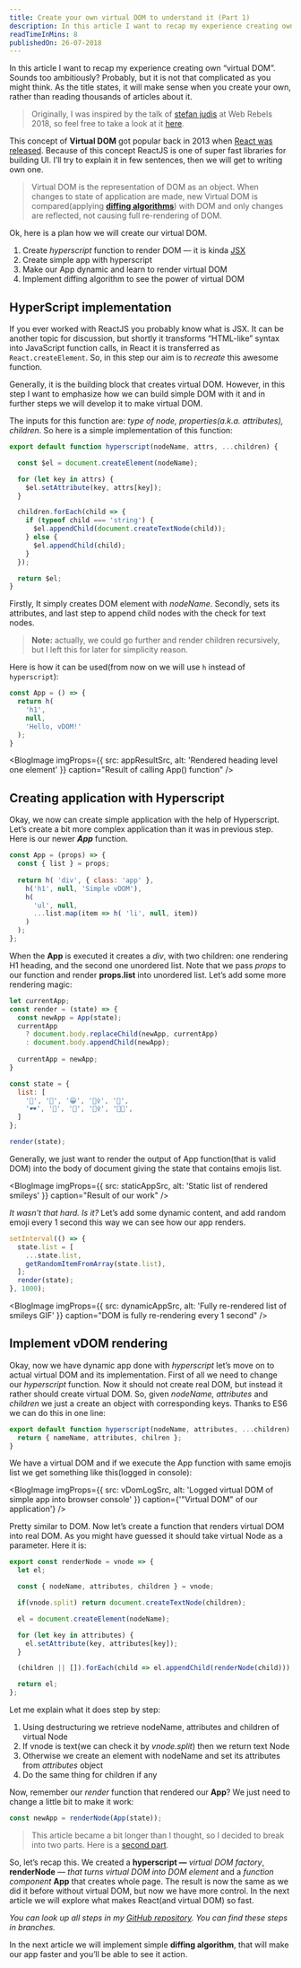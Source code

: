 ```yaml
---
title: Create your own virtual DOM to understand it (Part 1)
description: In this article I want to recap my experience creating own “virtual DOM”. Sounds too ambitiously? Probably, but it is not that complicated as you might think. As the title states, it will make sense when you create your own, rather than reading thousands of articles about it.
readTimeInMins: 8
publishedOn: 26-07-2018
---
```


In this article I want to recap my experience creating own “virtual DOM”. Sounds too ambitiously? Probably, but it is not that complicated as you might think. As the title states, it will make sense when you create your own, rather than reading thousands of articles about it.

> Originally, I was inspired by the talk of [stefan judis](https://medium.com/u/c3a0319fab53) at Web Rebels 2018, so feel free to take a look at it [here](https://youtu.be/kghSjWmNJyQ).

This concept of **Virtual DOM** got popular back in 2013 when [React was released](https://reactjs.org/blog/2013/06/05/why-react.html). Because of this concept ReactJS is one of super fast libraries for building UI. I’ll try to explain it in few sentences, then we will get to writing own one.

> Virtual DOM is the representation of DOM as an object. When changes to state of application are made, new Virtual DOM is compared(applying **[diffing algorithms](https://reactjs.org/docs/reconciliation.html)**) with DOM and only changes are reflected, not causing full re-rendering of DOM.

Ok, here is a plan how we will create our virtual DOM.

1. Create *hyperscript* function to render DOM — it is kinda [JSX](https://reactjs.org/docs/jsx-in-depth.html)
2. Create simple app with hyperscript
3. Make our App dynamic and learn to render virtual DOM
4. Implement diffing algorithm to see the power of virtual DOM

## HyperScript implementation

If you ever worked with ReactJS you probably know what is JSX. It can be another topic for discussion, but shortly it transforms “HTML-like” syntax into JavaScript function calls, in React it is transferred as `React.createElement`. So, in this step our aim is to *recreate* this awesome function.

Generally, it is the building block that creates virtual DOM. However, in this step I want to emphasize how we can build simple DOM with it and in further steps we will develop it to make virtual DOM.

The inputs for this function are: *type of node, properties(a.k.a. attributes), children*. So here is a simple implementation of this function:

```js
export default function hyperscript(nodeName, attrs, ...children) {

  const $el = document.createElement(nodeName);

  for (let key in attrs) {
    $el.setAttribute(key, attrs[key]);
  }

  children.forEach(child => {
    if (typeof child === 'string') {
      $el.appendChild(document.createTextNode(child));
    } else {
      $el.appendChild(child);
    }
  });

  return $el;
}
```

Firstly, It simply creates DOM element with *nodeName*. Secondly, sets its attributes, and last step to append child nodes with the check for text nodes.

> **Note:** actually, we could go further and render children recursively, but I left this for later for simplicity reason.

Here is how it can be used(from now on we will use `h` instead of `hyperscript`):

```js
const App = () => {
  return h(
    'h1',
    null,
    'Hello, vDOM!'
  );
}
```


<BlogImage
  imgProps={{ src: appResultSrc, alt: 'Rendered heading level one element' }}
  caption="Result of calling App() function" 
/>

## Creating application with Hyperscript

Okay, we now can create simple application with the help of Hyperscript. Let’s create a bit more complex application than it was in previous step. Here is our newer __*App*__ function.

```js
const App = (props) => {
  const { list } = props;
  
  return h( 'div', { class: 'app' },
    h('h1', null, 'Simple vDOM'),
    h(
      'ul', null,
      ...list.map(item => h( 'li', null, item))
    )
  );
};
```

When the **App** is executed it creates a *div*, with two children: one rendering H1 heading, and the second one unordered list. Note that we pass *props* to our function and render **props.list** into unordered list. Let’s add some more rendering magic:

```js
let currentApp;
const render = (state) => {
  const newApp = App(state);
  currentApp 
    ? document.body.replaceChild(newApp, currentApp)
    : document.body.appendChild(newApp);
  
  currentApp = newApp;
}

const state = {
  list: [
    '🕺', '💃', '😀', '🙋‍♀️', '💼',
    '🕶', '👏', '🤳', '🕵️‍♀️', '👩‍🔧',
  ]
};

render(state);
```

Generally, we just want to render the output of App function(that is valid DOM) into the body of document giving the state that contains emojis list.


<BlogImage 
  imgProps={{ src: staticAppSrc, alt: 'Static list of rendered smileys' }}
  caption="Result of our work"
/>

*It wasn’t that hard. Is it?* Let’s add some dynamic content, and add random emoji every 1 second this way we can see how our app renders.

```js
setInterval(() => {
  state.list = [
    ...state.list,
    getRandomItemFromArray(state.list),
  ];
  render(state);
}, 1000);
```


<BlogImage 
  imgProps={{ src: dynamicAppSrc, alt: 'Fully re-rendered list of smileys GIF' }}
  caption="DOM is fully re-rendering every 1 second"
/>

## Implement vDOM rendering

Okay, now we have dynamic app done with *hyperscript* let’s move on to actual virtual DOM and its implementation. First of all we need to change our *hyperscript* function. Now it should not create real DOM, but instead it rather should create virtual DOM. So, given *nodeName,* *attributes* and *children* we just a create an object with corresponding keys. Thanks to ES6 we can do this in one line:

```js
export default function hyperscript(nodeName, attributes, ...children) {
  return { nameName, attributes, chilren };
}
```

We have a virtual DOM and if we execute the App function with same emojis list we get something like this(logged in console):


<BlogImage 
  imgProps={{ src: vDomLogSrc, alt: 'Logged virtual DOM of simple app into browser console' }}
  caption={'"Virtual DOM" of our application'}
/>

Pretty similar to DOM. Now let’s create a function that renders virtual DOM into real DOM. As you might have guessed it should take virtual Node as a parameter. Here it is:

```js
export const renderNode = vnode => {
  let el;

  const { nodeName, attributes, children } = vnode;

  if(vnode.split) return document.createTextNode(children);

  el = document.createElement(nodeName);

  for (let key in attributes) {
    el.setAttribute(key, attributes[key]);
  }

  (children || []).forEach(child => el.appendChild(renderNode(child)));

  return el;
};
```

Let me explain what it does step by step:

1. Using destructuring we retrieve nodeName, attributes and children of virtual Node
2. If vnode is text(we can check it by *vnode.split*) then we return text Node
3. Otherwise we create an element with nodeName and set its attributes from *attributes* object
4. Do the same thing for children if any

Now, remember our *render* function that rendered our **App**? We just need to change a little bit to make it work:

```js
const newApp = renderNode(App(state));
```

> This article became a bit longer than I thought, so I decided to break into two parts. Here is a [second part](/blog/create-your-own-virtual-dom-to-understand-it-part-2).

So, let’s recap this. We created a **hyperscript —** *virtual DOM factory*, __renderNode__ — *that turns virtual DOM into DOM element* and a *function component* **App** that creates whole page. The result is now the same as we did it before without virtual DOM, but now we have more control. In the next article we will explore what makes React(and virtual DOM) so fast.

*You can look up all steps in my [GitHub repository](http://bit.ly/2NKXH0V). You can find these steps in branches.*

In the next article we will implement simple **diffing algorithm**, that will make our app faster and you’ll be able to see it action.